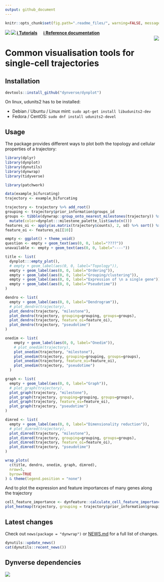 ```yaml
---
output: github_document
---
```


<!-- README.md is generated from README.Rmd. Please edit that file -->

```r
knitr::opts_chunk$set(fig.path=".readme_files/", warning=FALSE, message=FALSE, error=FALSE, echo = TRUE)
```

<a href="https://travis-ci.org/dynverse/dynplot"><img src="https://travis-ci.org/dynverse/dynplot.svg" align="left"></a> <a href="https://codecov.io/gh/dynverse/dynplot"> <img src="https://codecov.io/gh/dynverse/dynplot/branch/master/graph/badge.svg" align="left" /></a>  [**ℹ️ Tutorials**](https://dynverse.org)  &nbsp;  &nbsp; [**ℹ️ Reference documentation**](https://dynverse.org/reference/dynplot) <br><img src="man/figures/logo.png" align="right" />

# Common visualisation tools for single-cell trajectories

## Installation

```r
devtools::install_github("dynverse/dynplot")
```

On linux, udunits2 has to be installed:

* Debian / Ubuntu / Linux mint: `sudo apt-get install libudunits2-dev`
* Fedora / CentOS: `sudo dnf install udunits2-devel`

## Usage

The package provides different ways to plot both the topology and cellular properties of a trajectory:

```r
library(dplyr)
library(dynplot)
library(dynutils)
library(dynwrap)
library(tidyverse)

library(patchwork)

data(example_bifurcating)
trajectory <- example_bifurcating

trajectory <- trajectory %>% add_root()
grouping <- trajectory$prior_information$groups_id
groups <- tibble(dynwrap::group_onto_nearest_milestones(trajectory)) %>% 
  mutate(color=dynplot:::milestone_palette_list$auto(n()))
features_oi <- apply(as.matrix(trajectory$counts), 2, sd) %>% sort() %>% names() %>% tail(10)
feature_oi <- features_oi[[10]]
```


```r
empty <- ggplot() + theme_void()
question <- empty + geom_text(aes(0, 0, label="????"))
unavailable <- empty + geom_text(aes(0, 0, label="----"))

title <- list(
  dynplot:::empty_plot(), 
  # empty + geom_label(aes(0, 0, label="Topology")),
  empty + geom_label(aes(0, 0, label="Ordering")),
  empty + geom_label(aes(0, 0, label="Grouping/clustering")),
  empty + geom_label(aes(0, 0, label="Expression of \n a single gene")), 
  empty + geom_label(aes(0, 0, label="Pseudotime"))
)

dendro <- list(
  empty + geom_label(aes(0, 0, label="Dendrogram")),
  # plot_dendro(trajectory),
  plot_dendro(trajectory, "milestone"),
  plot_dendro(trajectory, grouping=grouping, groups=groups),
  plot_dendro(trajectory, feature_oi=feature_oi),
  plot_dendro(trajectory, "pseudotime")
)

onedim <- list(
    empty + geom_label(aes(0, 0, label="Onedim")),
    # plot_onedim(trajectory),
    plot_onedim(trajectory, "milestone"),
    plot_onedim(trajectory, grouping=grouping, groups=groups),
    plot_onedim(trajectory, feature_oi=feature_oi),
    plot_onedim(trajectory, "pseudotime")
  )

graph <- list(
  empty + geom_label(aes(0, 0, label="Graph")),
  # plot_graph(trajectory),
  plot_graph(trajectory, "milestone"),
  plot_graph(trajectory, grouping=grouping, groups=groups),
  plot_graph(trajectory, feature_oi=feature_oi),
  plot_graph(trajectory, "pseudotime")
)

dimred <- list(
  empty + geom_label(aes(0, 0, label="Dimensionality reduction")),
  # plot_dimred(trajectory),
  plot_dimred(trajectory, "milestone"),
  plot_dimred(trajectory, grouping=grouping, groups=groups),
  plot_dimred(trajectory, feature_oi=feature_oi),
  plot_dimred(trajectory, "pseudotime")
)

wrap_plots(
  c(title, dendro, onedim, graph, dimred),
  nrow=5,
  byrow=TRUE
) & theme(legend.position = "none")
```


And to plot the expression and feature importances of many genes along the trajectory

```r
cell_feature_importance <- dynfeature::calculate_cell_feature_importance(trajectory %>% dynwrap::add_waypoints())
plot_heatmap(trajectory, grouping = trajectory$prior_information$grouping_assignment)
```

## Latest changes

Check out `news(package = "dynwrap")` or [NEWS.md](inst/NEWS.md) for a full list of changes.

<!-- This section gets automatically generated from inst/NEWS.md, and also generates inst/NEWS -->

```r
dynutils::update_news()
cat(dynutils::recent_news())
```

## Dynverse dependencies

<!-- Generated by "update_dependency_graphs.R" in the main dynverse repo -->
![](man/figures/dependencies.png)
